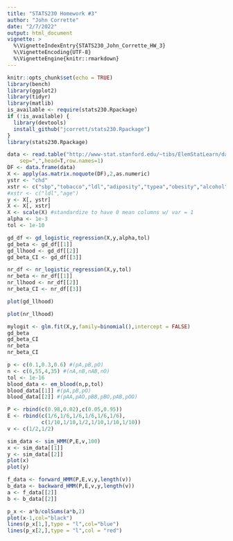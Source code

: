 ```yaml
---
title: "STATS230 Homework #3"
author: "John Corrette"
date: "2/7/2022"
output: html_document
vignette: >
  %\VignetteIndexEntry{STATS230_John_Corrette_HW_3}
  %\VignetteEncoding{UTF-8}
  %\VignetteEngine{knitr::rmarkdown}
---
```


```r
knitr::opts_chunk$set(echo = TRUE)
library(bench)
library(ggplot2)
library(tidyr)
library(matlib)
is_available <- require(stats230.Rpackage)
if (!is_available) {
  library(devtools)
  install_github("jcorrett/stats230.Rpackage")
}
library(stats230.Rpackage) 
```

```r
data <- read.table("http://www-stat.stanford.edu/~tibs/ElemStatLearn/datasets/SAheart.data",
	sep=",",head=T,row.names=1)
DF <- data.frame(data)
X <- apply(as.matrix.noquote(DF),2,as.numeric)
ystr <- "chd"
xstr <- c("sbp","tobacco","ldl","adiposity","typea","obesity","alcohol","age")
#xstr <- c("ldl","age")
y <- X[, ystr]
X <- X[, xstr]
X <- scale(X) #standardize to have 0 mean columns w/ var = 1
alpha <- 1e-3
tol <- 1e-10

gd_df <- gd_logistic_regression(X,y,alpha,tol)
gd_beta <- gd_df[[1]]
gd_llhood <- gd_df[[2]]
gd_beta_CI <- gd_df[[3]]

nr_df <- nr_logistic_regression(X,y,tol)
nr_beta <- nr_df[[1]]
nr_llhood <- nr_df[[2]]
nr_beta_CI <- nr_df[[3]]

plot(gd_llhood)

plot(nr_llhood)

mylogit <- glm.fit(X,y,family=binomial(),intercept = FALSE)
gd_beta
gd_beta_CI
nr_beta
nr_beta_CI
```

```r
p <- c(0.1,0.3,0.6) #(pA,pB,pO)
n <- c(6,55,4,35) #(nA,nB,nAB,nO)
tol <- 1e-16
blood_data <- em_blood(n,p,tol)
blood_data[[1]] #(pA,pB,pO)
blood_data[[2]] #(pAA,pAO,pBB,pBO,pAB,pOO)
```

```r
P <- rbind(c(0.98,0.02),c(0.05,0.95))
E <- rbind(c(1/6,1/6,1/6,1/6,1/6,1/6),
           c(1/10,1/10,1/2,1/10,1/10,1/10))
v <- c(1/2,1/2)

sim_data <- sim_HMM(P,E,v,100)
x <- sim_data[[1]]
y <- sim_data[[2]]
plot(x)
plot(y)
```
```r
f_data <- forward_HMM(P,E,v,y,length(v))
b_data <- backward_HMM(P,E,v,y,length(v))
a <- f_data[[2]]
b <- b_data[[2]]

p_x <- a*b/colSums(a*b,2)
plot(x-1,col="black")
lines(p_x[1,],type = "l",col="blue")
lines(p_x[2,],type = "l",col = "red")
```
